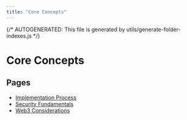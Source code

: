 ```yaml
---
title: "Core Concepts"
---
```


{/* AUTOGENERATED: This file is generated by utils/generate-folder-indexes.js */}

# Core Concepts

## Pages

- [Implementation Process](/opsec/core-concepts/implementation-process)
- [Security Fundamentals](/opsec/core-concepts/security-fundamentals)
- [Web3 Considerations](/opsec/core-concepts/web3-considerations)
